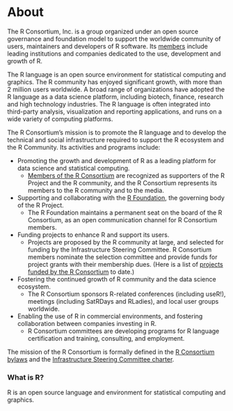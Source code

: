 # About

The R Consortium, Inc. is a group organized under an open source governance and foundation model to support the worldwide community of users, maintainers and developers of R software. Its [members](../members.qmd) include leading institutions and companies dedicated to the use, development and growth of R.

The R language is an open source environment for statistical computing and graphics. The R community has enjoyed significant growth, with more than 2 million users worldwide. A broad range of organizations have adopted the R language as a data science platform, including biotech, finance, research and high technology industries. The R language is often integrated into third-party analysis, visualization and reporting applications, and runs on a wide variety of computing platforms.

The R Consortium’s mission is to promote the R language and to develop the technical and social infrastructure required to support the R ecosystem and the R Community. Its activities and programs include:

  * Promoting the growth and development of R as a leading platform for data science and statistical computing.
      * [Members of the R Consortium](../members.qmd) are recognized as supporters of the R Project and the R community, and the R Consortium represents its members to the R community and to the media.
  * Supporting and collaborating with the [R Foundation](https://www.r-project.org/foundation/), the governing body of the R Project.
      * The R Foundation maintains a permanent seat on the board of the R Consortium, as an open communication channel for R Consortium members.
  * Funding projects to enhance R and support its users.
      * Projects are proposed by the R community at large, and selected for funding by the Infrastructure Steering Committee. R Consortium members nominate the selection committee and provide funds for project grants with their membership dues. (Here is a list of [projects funded by the R Consortium](../all-projects/funded-projects.qmd) to date.)
  * Fostering the continued growth of R community and the data science ecosystem.
      * The R Consortium sponsors R-related conferences (including useR!), meetings (including SatRDays and RLadies), and local user groups worldwide.
* Enabling the use of R in commercial environments, and fostering collaboration between companies investing in R.
    * R Consortium committees are developing programs for R language certification and training, consulting, and employment.

The mission of the R Consortium is formally defined in the [R Consortium bylaws](../docs/Bylaws-GU-Draft-7-9-2024.docx.pdf) and the [Infrastructure Steering Committee charter](../docs/ISC-Charter-08-11-23.pdf).


### What is R?

R is an open source language and environment for statistical computing and graphics.
